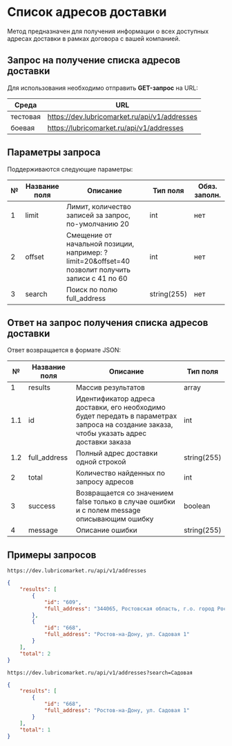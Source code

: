 # Список адресов доставки

Метод предназначен для получения информации о всех доступных адресах доставки в рамках договора с вашей компанией. 

## Запрос на получение списка адресов доставки
Для использования необходимо отправить <b>GET-запрос</b> на URL:

| Среда | URL |
|---|---|
| тестовая | https://dev.lubricomarket.ru/api/v1/addresses | 
| боевая | https://lubricomarket.ru/api/v1/addresses |


## Параметры запроса
Поддерживаются следующие параметры:

| № | Название поля | Описание | Тип поля | Обяз. заполн. |
|---|---|---|---|---|
| 1 | limit | Лимит, количество записей за запрос, по-умолчанию 20 | int | нет |
| 2 | offset | Смещение от начальной позиции, например: ?limit=20&offset=40 позволит получить записи с 41 по 60 | int | нет |
| 3 | search | Поиск по полю full_address | string(255) | нет |


## Ответ на запрос получения списка адресов доставки
Ответ возвращается в формате JSON:

| № | Название поля | Описание | Тип поля |
|---|---|---|---|
| 1 | results | Массив результатов | array |
| 1.1 | id | Идентификатор адреса доставки, его необходимо будет передать в параметрах запроса на создание заказа, чтобы указать адрес доставки заказа | int |
| 1.2 | full_address | Полный адрес доставки одной строкой | string(255) |
| 2 | total | Количество найденных по запросу адресов | int |
| 3 | success | Возвращается со значением false только в случае ошибки и с полем message описывающим ошибку | boolean |
| 4 | message | Описание ошибки | string(255) |

## Примеры запросов

```
https://dev.lubricomarket.ru/api/v1/addresses
```


```json
{
    "results": [
        {
            "id": "609",
            "full_address": "344065, Ростовская область, г.о. город Ростов-на-Дону, г Ростов-на-Дону, ул Троллейбусная, д. 4"
        },
        {
            "id": "668",
            "full_address": "Ростов-на-Дону, ул. Садовая 1"
        }
    ],
    "total": 2
}
```

```
https://dev.lubricomarket.ru/api/v1/addresses?search=Садовая
```

```json
{
    "results": [
        {
            "id": "668",
            "full_address": "Ростов-на-Дону, ул. Садовая 1"
        }
    ],
    "total": 1
}
```
